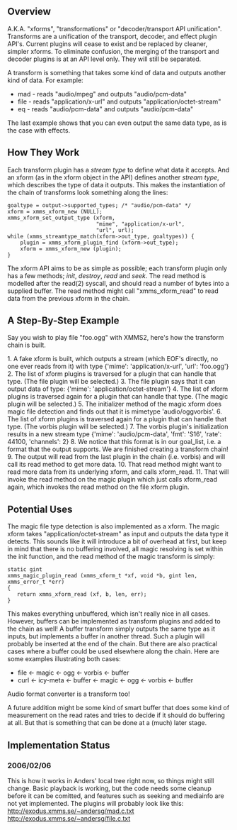 ==Overview==
A.K.A. "xforms", "transformations" or "decoder/transport API unification". Transforms are a unification of the transport, decoder, and effect plugin API's. Current plugins will cease to exist and be replaced by cleaner, simpler xforms. To eliminate confusion, the merging of the transport and decoder plugins is at an API level only. They will still be separated.

A transform is something that takes some kind of data and outputs another kind of data. For example:
* mad - reads "audio/mpeg" and outputs "audio/pcm-data"
* file - reads "application/x-url" and outputs "application/octet-stream"
* eq - reads "audio/pcm-data" and outputs "audio/pcm-data"
The last example shows that you can even output the same data type, as is the case with effects.

==How They Work==
Each transform plugin has a ''stream type'' to define what data it accepts. And an xform (as in the xform object in the API) defines another ''stream type'', which describes the type of data it outputs. This makes the instantiation of the chain of transforms look something along the lines:
 goaltype = output->supported_types; /* "audio/pcm-data" */
 xform = xmms_xform_new (NULL);
 xmms_xform_set_output_type (xform,
                             "mime", "application/x-url",
                             "url", url);
 while (xmms_streamtype_match(xform->out_type, goaltypes)) {
     plugin = xmms_xform_plugin_find (xform->out_type);
     xform = xmms_xform_new (plugin);
 }

The xform API aims to be as simple as possible; each transform plugin only has a few methods; ''init'', ''destroy'', ''read'' and ''seek''. The read method is modelled after the read(2) syscall, and should read a number of bytes into a supplied buffer. The read method might call "xmms_xform_read" to read data from the previous xform in the chain.

==A Step-By-Step Example==
Say you wish to play file "foo.ogg" with XMMS2, here's how the transform chain is built.

1. A fake xform is built, which outputs a stream (which EOF's directly, no one ever reads from it) with type {'mime': 'application/x-url', 'url': 'foo.ogg'}
2. The list of xform plugins is traversed for a plugin that can handle that type. (The file plugin will be selected.)
3. The file plugin says that it can output data of type: {'mime': 'application/octet-stream'}
4. The list of xform plugins is traversed again for a plugin that can handle that type. (The magic plugin will be selected.)
5. The initializer method of the magic xform does magic file detection and finds out that it is mimetype 'audio/oggvorbis'.
6. The list of xform plugins is traversed again for a plugin that can handle that type. (The vorbis plugin will be selected.)
7. The vorbis plugin's initialization results in a new stream type {'mime': 'audio/pcm-data', 'fmt': 'S16', 'rate': 44100, 'channels': 2}
8. We notice that this format is in our goal_list, i.e. a format that the output supports. We are finished creating a transform chain!
9. The output will read from the last plugin in the chain (i.e. vorbis) and will call its read method to get more data.
10. That read method might want to read more data from its underlying xform, and calls xform_read.
11. That will invoke the read method on the magic plugin which just calls xform_read again, which invokes the read method on the file xform plugin.

==Potential Uses==
The magic file type detection is also implemented as a xform. The magic xform takes "application/octet-stream" as input and outputs the data type it detects. This sounds like it will introduce a bit of overhead at first, but keep in mind that there is no buffering involved, all magic resolving is set within the init function, and the read method of the magic transform is simply:
 static gint
 xmms_magic_plugin_read (xmms_xform_t *xf, void *b, gint len,
 xmms_error_t *err)
 {
 	return xmms_xform_read (xf, b, len, err);
 }

This makes everything unbuffered, which isn't really nice in all cases. However, buffers can be implemented as transform plugins and added to the chain as well! A buffer transform simply outputs the same type as it inputs, but implements a buffer in another thread. Such a plugin will probably be inserted at the end of the chain. But there are also practical cases where a buffer could be used elsewhere along the chain. Here are some examples illustrating both cases:
* file <- magic <- ogg <- vorbis <- buffer
* curl <- icy-meta <- buffer <- magic <- ogg <- vorbis <- buffer

Audio format converter is a transform too!

A future addition might be some kind of smart buffer that does some kind of measurement on the read rates and tries to decide if it should do buffering at all. But that is something that can be done at a (much) later stage.

==Implementation Status==
===2006/02/06===
This is how it works in Anders' local tree right now, so things might still change. Basic playback is working, but the code needs some cleanup before it can be comitted, and features such as seeking and mediainfo are not yet implemented. The plugins will probably look like this:
http://exodus.xmms.se/~andersg/mad.c.txt http://exodus.xmms.se/~andersg/file.c.txt